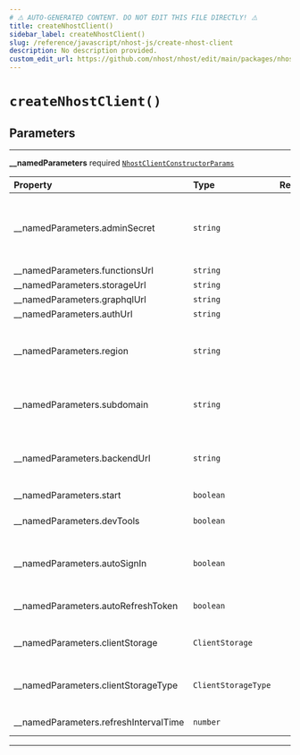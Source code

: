 ```yaml
---
# ⚠️ AUTO-GENERATED CONTENT. DO NOT EDIT THIS FILE DIRECTLY! ⚠️
title: createNhostClient()
sidebar_label: createNhostClient()
slug: /reference/javascript/nhost-js/create-nhost-client
description: No description provided.
custom_edit_url: https://github.com/nhost/nhost/edit/main/packages/nhost-js/src/clients/nhost.ts#L11
---
```


# `createNhostClient()`

## Parameters

---

**<span className="parameter-name">\_\_namedParameters</span>** <span className="optional-status">required</span> [`NhostClientConstructorParams`](/reference/docgen/javascript/nhost-js/types/nhost-client-constructor-params)

| Property                                                                                                            | Type                | Required | Notes                                                                                                                                    |
| :------------------------------------------------------------------------------------------------------------------ | :------------------ | :------: | :--------------------------------------------------------------------------------------------------------------------------------------- |
| <span className="parameter-name"><span className="light-grey">\_\_namedParameters.</span>adminSecret</span>         | `string`            |          | When set, the admin secret is sent as a header, `x-hasura-admin-secret`, for all requests to GraphQL, Storage, and Serverless Functions. |
| <span className="parameter-name"><span className="light-grey">\_\_namedParameters.</span>functionsUrl</span>        | `string`            |          |                                                                                                                                          |
| <span className="parameter-name"><span className="light-grey">\_\_namedParameters.</span>storageUrl</span>          | `string`            |          |                                                                                                                                          |
| <span className="parameter-name"><span className="light-grey">\_\_namedParameters.</span>graphqlUrl</span>          | `string`            |          |                                                                                                                                          |
| <span className="parameter-name"><span className="light-grey">\_\_namedParameters.</span>authUrl</span>             | `string`            |          |                                                                                                                                          |
| <span className="parameter-name"><span className="light-grey">\_\_namedParameters.</span>region</span>              | `string`            |          | Project region (e.g. `eu-central-1`) Project region is not required during local development (when `subdomain` is `localhost`)           |
| <span className="parameter-name"><span className="light-grey">\_\_namedParameters.</span>subdomain</span>           | `string`            |          | Project subdomain (e.g. `ieingiwnginwnfnegqwvdqwdwq`) Use `localhost` during local development                                           |
| <span className="parameter-name"><span className="light-grey">\_\_namedParameters.</span>backendUrl</span>          | `string`            |          | Nhost backend URL Will be deprecated in a future release. Please look at 'subdomain' and 'region' instead.                               |
| <span className="parameter-name"><span className="light-grey">\_\_namedParameters.</span>start</span>               | `boolean`           |          |                                                                                                                                          |
| <span className="parameter-name"><span className="light-grey">\_\_namedParameters.</span>devTools</span>            | `boolean`           |          | Activate devTools e.g. the ability to connect to the xstate inspector                                                                    |
| <span className="parameter-name"><span className="light-grey">\_\_namedParameters.</span>autoSignIn</span>          | `boolean`           |          | When set to true, will parse the url on startup to check if it contains a refresh token to start the session with                        |
| <span className="parameter-name"><span className="light-grey">\_\_namedParameters.</span>autoRefreshToken</span>    | `boolean`           |          | When set to true, will automatically refresh token before it expires                                                                     |
| <span className="parameter-name"><span className="light-grey">\_\_namedParameters.</span>clientStorage</span>       | `ClientStorage`     |          | Object where the refresh token will be persisted and read locally.                                                                       |
| <span className="parameter-name"><span className="light-grey">\_\_namedParameters.</span>clientStorageType</span>   | `ClientStorageType` |          | Define a way to get information about the refresh token and its exipration date.                                                         |
| <span className="parameter-name"><span className="light-grey">\_\_namedParameters.</span>refreshIntervalTime</span> | `number`            |          | Time interval until token refreshes, in seconds                                                                                          |

---
